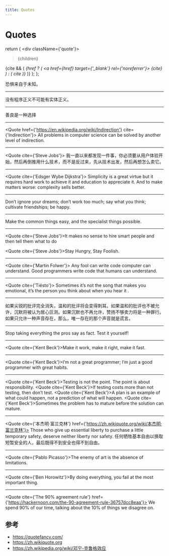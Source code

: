 ```yaml
---
title: Quotes
---
```


# Quotes

  return (
    <div className={'quote'}>
      <blockquote>{children}</blockquote>
      {cite && (
        <cite>
          {href ? (
            <a href={href} target={'_blank'} rel={'noreferrer'}>
              {cite}
            </a>
          ) : (
            cite
          )}
        </cite>
      )}
    </div>
  );
};

<div className={'quotes'}>
<Quote>恐惧来自于未知。</Quote>

---

<Quote>没有程序正义不可能有实体正义。</Quote>

---

<Quote>善良是一种选择</Quote>

---

<Quote href={'https://en.wikipedia.org/wiki/Indirection'} cite={'Indirection'}>
  All problems in computer science can be solved by another level of indirection.
</Quote>

---

<Quote cite={'Steve Jobs'}>
  我一直以来都发现一件事，你必须要从用户体验开始，然后再倒推用什么技术，而不是反过来，先从技术出发，然后再想怎么卖它。
</Quote>

---

<Quote cite={'Edsger Wybe Dijkstra'}>
  Simplicity is a great virtue but it requires hard work to achieve it and education to appreciate it. And to make
  matters worse: complexity sells better.
</Quote>

---

<Quote>
  Don’t ignore your dreams; don’t work too much; say what you think; cultivate friendships; be happy.
</Quote>

---

<Quote>Make the common things easy, and the specialist things possible.</Quote>

---

<Quote cite={'Steve Jobs'}>It makes no sense to hire smart people and then tell them what to do</Quote>

<Quote cite={'Steve Jobs'}>Stay Hungry, Stay Foolish.</Quote>

---

<Quote cite={'Martin Folwer'}>
  Any fool can write code computer can understand. Good programmers write code that humans can understand.
</Quote>

---

<Quote cite={'Tiësto'}>
  Sometimes it’s not the song that makes you emotional, it’s the person you think about when you hear it .
</Quote>

---

<Quote>
  如果尖锐的批评完全消失，温和的批评将会变得刺耳。如果温和的批评也不被允许，沉默将被认为居心叵测。如果沉默也不再允许，赞扬不够卖力将是一种罪行。如果只允许一种声音存在，那么，唯一存在的那个声音就是谎言。
</Quote>

---

<Quote>Stop taking everything the pros say as fact. Test it yourself!</Quote>

---

<Quote cite={'Kent Beck'}>Make it work, make it right, make it fast.</Quote>

---

<Quote cite={'Kent Beck'}>I’m not a great programmer; I’m just a good programmer with great habits.</Quote>

---

<Quote cite={'Kent Beck'}>Testing is not the point. The point is about responsibility.</Quote>
<Quote cite={'Kent Beck'}>If testing costs more than not testing, then don’t test.</Quote>
<Quote cite={'Kent Beck'}>A plan is an example of what could happen, not a prediction of what will happen.</Quote>
<Quote cite={'Kent Beck'}>Sometimes the problem has to mature before the solution can mature.</Quote>

---

<Quote cite={'本杰明·富兰克林'} href={'https://zh.wikiquote.org/wiki/本杰明·富兰克林'}>
  Those who give up essential liberty to purchase a little temporary safety, deserve neither liberty nor safety.
</Quote>
<Quote>任何牺牲基本自由以换取短暂安全的人，最后既得不到安全也得不到自由。</Quote>

---

<Quote cite={'Pablo Picasso'}>The enemy of art is the absence of limitations.</Quote>

---

<Quote cite={'Ben Horowitz'}>By doing everything, you fail at the most important thing.</Quote>

---

<Quote cite={'The 90% agreement rule'} href={'https://hackernoon.com/the-90-agreement-rule-36757dcc8eaa'}>
  We spend 90% of our time, talking about the 10% of things we disagree on.
</Quote>
</div>

## 参考

- https://quotefancy.com/
- https://zh.wikiquote.org
- https://zh.wikipedia.org/wiki/邓宁-克鲁格效应

<style>{`
.quotes {
	display: flex;
	flex-direction: column;
	align-items: center;
	justify-content: center;
}
.quotes hr {
  width: 80%;
}
.quote blockquote{
	font-weight: 100;
	font-size: 2rem;
	max-width: 600px;
	line-height: 1.4;
	position: relative;
	margin: 0;
	padding: .5rem;
	border: none;
}
.quote blockquote:before,
.quote blockquote:after {
	position: absolute;
	color: #f1efe6;
	font-size: 8rem;
	width: 4rem;
	height: 4rem;
}
.quote blockquote:before {
	content: '“';
	left: -5rem;
	top: -2rem;
}
.quote blockquote:after {
	content: '”';
	right: -5rem;
	bottom: 1rem;
}
.quote cite {
	line-height: 3;
	text-align: left;
	font-size: 1.5rem;
	color: #AAA;
}
.quote cite:before {
  content: '- ';
}
`}</style>
